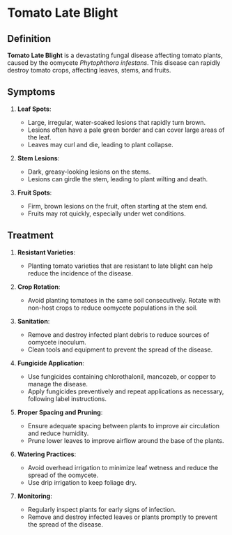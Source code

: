 # Tomato Late Blight

## Definition
**Tomato Late Blight** is a devastating fungal disease affecting tomato plants, caused by the oomycete *Phytophthora infestans*. This disease can rapidly destroy tomato crops, affecting leaves, stems, and fruits.

## Symptoms
1. **Leaf Spots**:
   - Large, irregular, water-soaked lesions that rapidly turn brown.
   - Lesions often have a pale green border and can cover large areas of the leaf.
   - Leaves may curl and die, leading to plant collapse.

2. **Stem Lesions**:
   - Dark, greasy-looking lesions on the stems.
   - Lesions can girdle the stem, leading to plant wilting and death.

3. **Fruit Spots**:
   - Firm, brown lesions on the fruit, often starting at the stem end.
   - Fruits may rot quickly, especially under wet conditions.

## Treatment
1. **Resistant Varieties**:
   - Planting tomato varieties that are resistant to late blight can help reduce the incidence of the disease.

2. **Crop Rotation**:
   - Avoid planting tomatoes in the same soil consecutively. Rotate with non-host crops to reduce oomycete populations in the soil.

3. **Sanitation**:
   - Remove and destroy infected plant debris to reduce sources of oomycete inoculum.
   - Clean tools and equipment to prevent the spread of the disease.

4. **Fungicide Application**:
   - Use fungicides containing chlorothalonil, mancozeb, or copper to manage the disease.
   - Apply fungicides preventively and repeat applications as necessary, following label instructions.

5. **Proper Spacing and Pruning**:
   - Ensure adequate spacing between plants to improve air circulation and reduce humidity.
   - Prune lower leaves to improve airflow around the base of the plants.

6. **Watering Practices**:
   - Avoid overhead irrigation to minimize leaf wetness and reduce the spread of the oomycete.
   - Use drip irrigation to keep foliage dry.

7. **Monitoring**:
   - Regularly inspect plants for early signs of infection.
   - Remove and destroy infected leaves or plants promptly to prevent the spread of the disease.
